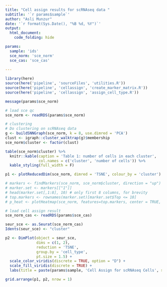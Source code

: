 ```yaml
---
title: "Cell assign results for scRNAseq data "
subtitle: '`r params$sample`'
author: "Asli Munzur"
date: '`r format(Sys.Date(), "%B %d, %Y")`'
output: 
  html_document:
    code_folding: hide

params:
  sample: 'ids'
  sce_norm: 'sce_norm'
  sce_cas: 'sce_cas'
  
---
```


```r

library(here)
source(here('pipeline', 'sourceFiles', 'utilities.R'))
source(here('pipeline', 'cellassign', 'create_marker_matrix.R'))
source(here('pipeline', 'cellassign', 'assign_cell_type.R'))


```

```r

message(params$sce_norm)

# load sce qc
sce_norm <- readRDS(params$sce_norm)

# clustering 
# Do clustering on scRNAseq data
g <- buildSNNGraph(sce_norm, k = 8, use.dimred = 'PCA')
clust <- igraph::cluster_walktrap(g)$membership
sce_norm$cluster <- factor(clust)

table(sce_norm$cluster) %>% 
  knitr::kable(caption = 'Table 1: number of cells in each cluster', 
               col.names = c('cluster', 'number of cells')) %>% 
  kable_styling(full_width = F)


```

```r

p1 <- plotReducedDim(sce_norm, dimred = 'TSNE', colour_by = 'cluster') + labs(title = paste(params$sample, 'Clustering - TSNE', sep = '-'))

# markers <- findMarkers(sce_norm, sce_norm$cluster, direction = "up")
# marker.set <- markers[["1"]]
# head(marker.set[,1:8], 10) # only first 8 columns, for brevity
# top.markers <- rownames(marker.set)[marker.set$Top <= 10]
# p_heat <- plotHeatmap(sce_norm, features=top.markers, center = TRUE, order_columns_by="cluster")


```

```r

# load cell assign result
sce_norm_cas <- readRDS(params$sce_cas)

seur_sce <- as.Seurat(sce_norm_cas)
Idents(seur_sce) <- "cluster"

p2 <- DimPlot(object = seur_sce, 
              dims = c(1, 2), 
              reduction = 'TSNE', 
              group.by = 'cell_type', 
              pt.size = 1.5) +
  scale_color_viridis(discrete = TRUE, option = "D") +
  scale_fill_viridis(discrete = TRUE) +
  labs(title = paste(params$sample, 'Cell Assign for scRNAseq Cells', sep = '-'))

```

```r

grid.arrange(p1, p2, nrow = 1)


```



